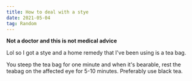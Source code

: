 ```yaml
---
title: How to deal with a stye
date: 2021-05-04
tag: Random
---
```


**Not a doctor and this is not medical advice**

Lol so I got a stye and a home remedy that I've been using is a tea bag.

You steep the tea bag for one minute and when it's bearable, rest the teabag on
the affected eye for 5-10 minutes. Preferably use black tea.
